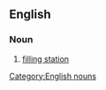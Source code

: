 ==English==
{{wikipedia}}
===Noun===
{{en-noun|head=[[gas]] [[bar]]}}

# {{context|Canada|lang=en}} [[filling station]]

[[Category:English nouns]]